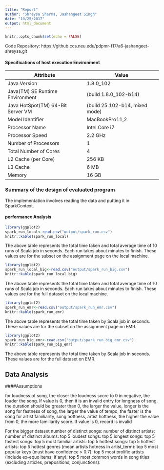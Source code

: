 ```yaml
---
title: "Report"
author: "Shreysa Sharma, Jashangeet Singh"
date: "10/25/2017"
output: html_document
---
```


```r
knitr::opts_chunk$set(echo = FALSE)
```

Code Repository: https://github.ccs.neu.edu/pdpmr-f17/a6-jashangeet-shreysa.git

#### Specifications of host execution Environment
Attribute                         | Value
----------------------------------|-------------------------------
Java Version                      | 1.8.0_102
Java(TM) SE Runtime Environment   | (build 1.8.0_102-b14)
Java HotSpot(TM) 64-Bit Server VM | (build 25.102-b14, mixed mode)
Model Identifier                  |	MacBookPro11,2
Processor Name                    |	Intel Core i7
Processor Speed                   |	2.2 GHz
Number of Processors              |	1
Total Number of Cores             |	4
L2 Cache (per Core)               |	256 KB
L3 Cache                          |	6 MB
Memory                            | 16 GB

### Summary of the design of evaluated program

The implementation involves reading the data and putting it in SparkContext. 

#### performance Analysis

```r
library(ggplot2)
spark_run_local<-read.csv("output/spark_run.csv")
knitr::kable(spark_run_local)
```

The above table represents the total time taken and total average time of 10 runs of Scala job in seconds. Each run takes about  minutes to finish. These values are for the subset on the assignment page on the local machine.

```r
library(ggplot2)
spark_run_local_big<-read.csv("output/spark_run_big.csv")
knitr::kable(spark_run_local_big)
```

The above table represents the total time taken and total average time of 10 runs of Scala job in seconds. Each run takes about  minutes to finish. These values are for the full dataset on the local machine.

```r
library(ggplot2)
spark_run_emr<-read.csv("output/spark_run_emr.csv")
knitr::kable(spark_run_emr)
```

The above table represents the total time taken by Scala job in seconds. These values are for the subset on the assignment page on EMR.

```r
library(ggplot2)
spark_run_big_emr<-read.csv("output/spark_run_big_emr.csv")
knitr::kable(spark_run_big_emr)
```

The above table represents the total time taken by Scala job in seconds. These values are for the full dataset on EMR.


## Data Analysis

####Assumptions

for loudness of song, the closer the loudness score to 0 in negative, the louder the song. If value is 0, then it is an invalid entry
for longness of song, the duration should be greater than 0, the larger the value, longer is the song
for fastness of song, the larger the value of tempo, the faster is the song
for artist familiarity, song hottness, artist hottness, the higher the value from 0, the more familiarity score. If value is 0, record is invalid

For the bigger dataset 
number of distinct songs: 
number of distinct artists:
number of distinct albums:
top 5 loudest songs:
top 5 longest songs:
top 5 fastest songs:
top 5 most familiar artists:
top 5 hottest songs:
top 5 hottest artists:
top 5 hottest genres (mean artists hotness in artist_term):
top 5 most popular keys (must have confidence > 0.7):
top 5 most prolific artists (include ex-equo items, if any):
top 5 most common words in song titles (excluding articles, prepositions, conjunctions):